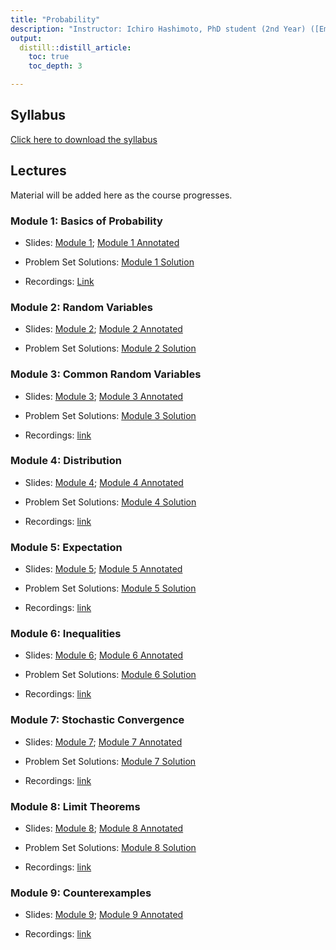 ```yaml
---
title: "Probability"
description: "Instructor: Ichiro Hashimoto, PhD student (2nd Year) ([Email](mailto:ichiro.hashimoto@mail.utoronto.ca))"
output:
  distill::distill_article:
    toc: true
    toc_depth: 3

---
```



## Syllabus

[Click here to download the syllabus](Probability/2024/Syllabus/Bootcamp_Probability_Syllabus.pdf)


## Lectures

Material will be added here as the course progresses.


### Module 1: Basics of Probability
- Slides: [Module 1](Probability/2024/Slides/Module_1.pdf); [Module 1 Annotated](Probability/2024/Slides/Module_1_annotated.pdf) 

- Problem Set Solutions: [Module 1 Solution](Probability/2024/Solutions/Module_1_Solutions.pdf) 

- Recordings: [Link](https://play.library.utoronto.ca/watch/c2f381308cec6d9e0fbc48fbfb548a27)

### Module 2: Random Variables
- Slides: [Module 2](Probability/2024/Slides/Module_2.pdf); [Module 2 Annotated](Probability/2024/Slides/Module_2_annotated.pdf) 

- Problem Set Solutions: [Module 2 Solution](Probability/2024/Solutions/Module_2_Solutions.pdf) 


### Module 3: Common Random Variables

- Slides: [Module 3](Probability/2024/Slides/Module_3.pdf); [Module 3 Annotated](Probability/2024/Slides/Module_3_annotated.pdf) 

- Problem Set Solutions: [Module 3 Solution](Probability/2024/Solutions/Module_3_Solutions.pdf) 

- Recordings: [link](https://play.library.utoronto.ca/watch/2426b46beafb137d224e6d3840ae3882)

### Module 4: Distribution

- Slides: [Module 4](Probability/2024/Slides/Module_4.pdf); [Module 4 Annotated](Probability/2024/Slides/Module_4_annotated.pdf) 

- Problem Set Solutions: [Module 4 Solution](Probability/2024/Solutions/Module_4_Solutions.pdf) 

- Recordings: [link](https://play.library.utoronto.ca/watch/085888a992e6c006c22738fe7d8224d3)

### Module 5: Expectation

- Slides: [Module 5](Probability/2024/Slides/Module_5.pdf); [Module 5 Annotated](Probability/2024/Slides/Module_5_annotated.pdf) 

- Problem Set Solutions: [Module 5 Solution](Probability/2024/Solutions/Module_5_Solutions.pdf) 

- Recordings: [link](https://play.library.utoronto.ca/watch/77c3ed5a60757a2304037a05a62b69b6)

### Module 6: Inequalities

- Slides: [Module 6](Probability/2024/Slides/Module_6.pdf); 
[Module 6 Annotated](Probability/2024/Slides/Module_6_annotated.pdf) 

- Problem Set Solutions: [Module 6 Solution](Probability/2024/Solutions/Module_6_Solutions.pdf) 

- Recordings: [link](https://play.library.utoronto.ca/watch/8b60b049e6569ac950ee840844ade3c9)

### Module 7: Stochastic Convergence


- Slides: [Module 7](Probability/2024/Slides/Module_7.pdf); 
[Module 7 Annotated](Probability/2024/Slides/Module_7_annotated.pdf) 

- Problem Set Solutions: [Module 7 Solution](Probability/2024/Solutions/Module_7_Solutions.pdf) 

- Recordings: [link](https://play.library.utoronto.ca/watch/f79a75a5efdd714a90bc56ab73dec9c1)

### Module 8: Limit Theorems

- Slides: [Module 8](Probability/2024/Slides/Module_8.pdf); 
[Module 8 Annotated](Probability/2024/Slides/Module_8_annotated.pdf) 

- Problem Set Solutions: [Module 8 Solution](Probability/2024/Solutions/Module_8_Solutions.pdf) 

- Recordings: [link](https://play.library.utoronto.ca/watch/d371f1cee0cfd578b707639e03cb3a99)

### Module 9: Counterexamples

- Slides: [Module 9](Probability/2024/Slides/Module_9.pdf); 
[Module 9 Annotated](Probability/2024/Slides/Module_9_annotated.pdf)

- Recordings: [link](https://play.library.utoronto.ca/watch/1d8c92286b9b783cb444bb2b7763fa90)